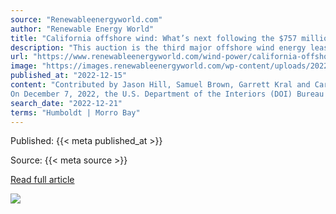 ```yaml
---
source: "Renewableenergyworld.com"
author: "Renewable Energy World"
title: "California offshore wind: What’s next following the $757 million auction"
description: "This auction is the third major offshore wind energy lease sale this year—and the first-ever for the Pacific region—and resulted in high bids from five companies totaling $757.1 million."
url: "https://www.renewableenergyworld.com/wind-power/california-offshore-wind-whats-next-following-the-757-million-auction/"
image: "https://images.renewableenergyworld.com/wp-content/uploads/2022/12/floating-offshore-wind.jpg"
published_at: "2022-12-15"
content: "Contributed by Jason Hill, Samuel Brown, Garrett Kral and Carter Chandler Clements
On December 7, 2022, the U.S. Department of the Interiors (DOI) Bureau of Ocean Energy Management (BOEM) announced … [+5807 chars]"
search_date: "2022-12-21"
terms: "Humboldt | Morro Bay"
---
```



Published: {{< meta published_at >}}


Source: {{< meta source >}}


[Read full article]({{< meta url >}})



![](`r rmarkdown::metadata$image[1]`)
